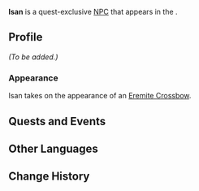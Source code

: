 {{Character Infobox
|type             = Quest NPC
|image            = NPC Isan.png
|region           = Sumeru
|location         = Sumeru
|affiliation      = The Eremites
}}
'''Isan''' is a quest-exclusive [[NPC]] that appears in the {{Quest|Starry Night Chapter}}.

==Profile==
''(To be added.)''

===Appearance===
Isan takes on the appearance of an [[Eremite Crossbow]].

==Quests and Events==
{{Quests and Events}}
<!--
==Trivia==
* 
-->
==Other Languages==
{{Other Languages
|default_hidden = 1
|en      = Isan
|zhs     = 伊桑
|zhs_rm  = Yīsāng
|zht     = 伊桑
|zht_rm  = Yīsāng
|ja      = イーサン
|ja_rm   = Iisan
|ko      = 이잔
|es      = Isan
|fr      = Isan
|ru      = Исан
|th      = Isan
|vi      = Isan
|de      = Isan
|id      = Isan
|pt      = Isan
|tr      = Isan
|it      = Isan
}}

==Change History==
{{Change History|3.0}}
<!--
==References==
{{Reflist}}
-->